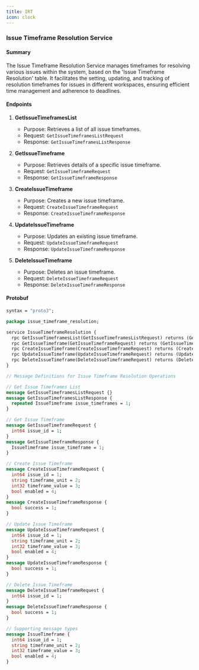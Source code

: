 ```yaml
---
title: IRT
icon: clock
---
```


### Issue Timeframe Resolution Service

#### Summary

The Issue Timeframe Resolution Service manages timeframes for resolving various issues within the system, based on the 'Issue Timeframe Resolution' table. It facilitates the setting, updating, and tracking of resolution timeframes for issues in different workspaces, ensuring efficient time management and adherence to deadlines.

#### Endpoints

1. **GetIssueTimeframesList**
    - Purpose: Retrieves a list of all issue timeframes.
    - Request: `GetIssueTimeframesListRequest`
    - Response: `GetIssueTimeframesListResponse`

2. **GetIssueTimeframe**
    - Purpose: Retrieves details of a specific issue timeframe.
    - Request: `GetIssueTimeframeRequest`
    - Response: `GetIssueTimeframeResponse`

3. **CreateIssueTimeframe**
    - Purpose: Creates a new issue timeframe.
    - Request: `CreateIssueTimeframeRequest`
    - Response: `CreateIssueTimeframeResponse`

4. **UpdateIssueTimeframe**
    - Purpose: Updates an existing issue timeframe.
    - Request: `UpdateIssueTimeframeRequest`
    - Response: `UpdateIssueTimeframeResponse`

5. **DeleteIssueTimeframe**
    - Purpose: Deletes an issue timeframe.
    - Request: `DeleteIssueTimeframeRequest`
    - Response: `DeleteIssueTimeframeResponse`

#### Protobuf
<CodeGroup>

```protobuf issue_timeframe_resolution.proto
syntax = "proto3";

package issue_timeframe_resolution;

service IssueTimeframeResolution {
  rpc GetIssueTimeframesList(GetIssueTimeframesListRequest) returns (GetIssueTimeframesListResponse) {}
  rpc GetIssueTimeframe(GetIssueTimeframeRequest) returns (GetIssueTimeframeResponse) {}
  rpc CreateIssueTimeframe(CreateIssueTimeframeRequest) returns (CreateIssueTimeframeResponse) {}
  rpc UpdateIssueTimeframe(UpdateIssueTimeframeRequest) returns (UpdateIssueTimeframeResponse) {}
  rpc DeleteIssueTimeframe(DeleteIssueTimeframeRequest) returns (DeleteIssueTimeframeResponse) {}
}

// Message Definitions for Issue Timeframe Resolution Operations

// Get Issue Timeframes List
message GetIssueTimeframesListRequest {}
message GetIssueTimeframesListResponse {
  repeated IssueTimeframe issue_timeframes = 1;
}

// Get Issue Timeframe
message GetIssueTimeframeRequest {
  int64 issue_id = 1;
}
message GetIssueTimeframeResponse {
  IssueTimeframe issue_timeframe = 1;
}

// Create Issue Timeframe
message CreateIssueTimeframeRequest {
  int64 issue_id = 1;
  string timeframe_unit = 2;
  int32 timeframe_value = 3;
  bool enabled = 4;
}
message CreateIssueTimeframeResponse {
  bool success = 1;
}

// Update Issue Timeframe
message UpdateIssueTimeframeRequest {
  int64 issue_id = 1;
  string timeframe_unit = 2;
  int32 timeframe_value = 3;
  bool enabled = 4;
}
message UpdateIssueTimeframeResponse {
  bool success = 1;
}

// Delete Issue Timeframe
message DeleteIssueTimeframeRequest {
  int64 issue_id = 1;
}
message DeleteIssueTimeframeResponse {
  bool success = 1;
}

// Supporting message types
message IssueTimeframe {
  int64 issue_id = 1;
  string timeframe_unit = 2;
  int32 timeframe_value = 3;
  bool enabled = 4;
}
```
</CodeGroup>